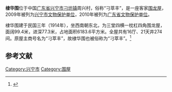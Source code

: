 {{coord|24|05|14|N|115|44|49|E|scale:10000|display=title}}
{{文物保护单位
| 级别 = 省级
| 省区市 = 广东省
| 图片 = 
| 名称 = 棣华围
| 编号 = 7-89
| 分类 = 近现代重要史迹及代表性建筑
| 时代 = 1914年
| 所在 = [[兴宁市|兴宁市]][[刁坊镇|刁坊镇]]周兴村
| 登录 = 2012年10月20日
}}
'''棣华围'''位于中国[[广东省|广东省]][[兴宁市|兴宁市]][[刁坊镇|刁坊镇]]周兴村，俗称“刁萃丰”，是一座客家[[围龙屋|围龙屋]]，2009年被列为[[兴宁市文物保护单位|兴宁市文物保护单位]]，2010年被列为[[广东省文物保护单位|广东省文物保护单位]]。

棣华围建于民国三年（1914年），坐西南朝东北，为三堂四横一枕杠四角围龙屋，面阔99.4米，进深77.3米，占地面积6183.6平方米。全屋共有16厅、21天井274间。原屋主商号名为“刁萃丰”，故棣华围也被俗称为“刁萃丰”。<ref>{{cite book |title=客家民居·兴宁卷 |author=中国梅州市委宣传部编 |publisher=华南理工大学出版社 |year=2012 |pages=13 |ISBN=978-7-5623-3587-0 }}</ref>

==参考文献==
{{reflist}}

{{梅州市境内的广东省文物保护单位}}

{{DEFAULTSORT:D}}
[[Category:兴宁市|Category:兴宁市]]
[[Category:围屋|Category:围屋]]